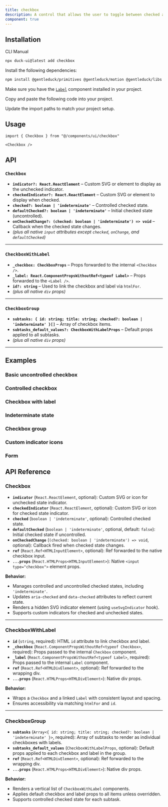 ```yaml
---
title: checkbox
description: A control that allows the user to toggle between checked and not checked.
component: true
---
```


<ComponentPreview name="checkbox-1" description="A checkbox" />

## Installation

<Tabs defaultValue="cli">

<TabsList>
  <TabsTrigger value="cli">CLI</TabsTrigger>
  <TabsTrigger value="manual">Manual</TabsTrigger>
</TabsList>
<TabsContent value="cli">

```bash
npx duck-ui@latest add checkbox
````

</TabsContent>

<TabsContent value="manual">

<Steps>

<Step>Install the following dependencies:</Step>

```bash
npm install @gentleduck/primitives @gentleduck/motion @gentleduck/libs
```

<Step>Make sure you have the [`Label`](/docs/components/label) component installed in your project.</Step>

<Step>Copy and paste the following code into your project.</Step>

<ComponentSource name="checkbox" title="components/ui/checkbox.tsx" />

<Step>Update the import paths to match your project setup.</Step>

</Steps>

</TabsContent>

</Tabs>

## Usage

```tsx
import { Checkbox } from "@/components/ui/checkbox"
```

```tsx
<Checkbox />
```

## API

### `Checkbox`

* **`indicator?: React.ReactElement`** – Custom SVG or element to display as the unchecked indicator.
* **`checkedIndicator?: React.ReactElement`** – Custom SVG or element to display when checked.
* **`checked?: boolean | 'indeterminate'`** – Controlled checked state.
* **`defaultChecked?: boolean | 'indeterminate'`** – Initial checked state (uncontrolled).
* **`onCheckedChange?: (checked: boolean | 'indeterminate') => void`** – Callback when the checked state changes.
* *(plus all native `input` attributes except `checked`, `onChange`, and `defaultChecked`)*

---

### `CheckboxWithLabel`

* **`_checkbox: CheckboxProps`** – Props forwarded to the internal `<Checkbox />`.
* **`_label: React.ComponentPropsWithoutRef<typeof Label>`** – Props forwarded to the `<Label />`.
* **`id?: string`** – Used to link the checkbox and label via `htmlFor`.
* *(plus all native `div` props)*

---

### `CheckboxGroup`

* **`subtasks: { id: string; title: string; checked?: boolean | 'indeterminate' }[]`** – Array of checkbox items.
* **`subtasks_default_values?: CheckboxWithLabelProps`** – Default props applied to all subtasks.
* *(plus all native `div` props)*

---

## Examples

### Basic uncontrolled checkbox
<ComponentPreview name="checkbox-2" />

### Controlled checkbox

<ComponentPreview name="checkbox-3" />

### Checkbox with label

<ComponentPreview name="checkbox-4" />

### Indeterminate state

<ComponentPreview name="checkbox-5" />

###  Checkbox group

<ComponentPreview name="checkbox-6" />

### Custom indicator icons

<ComponentPreview name="checkbox-7" />

### Form

<ComponentPreview name="checkbox-8" />

## API Reference

### **Checkbox**

* **`indicator`** (`React.ReactElement`, optional): Custom SVG or icon for unchecked state indicator.
* **`checkedIndicator`** (`React.ReactElement`, optional): Custom SVG or icon for checked state indicator.
* **`checked`** (`boolean | 'indeterminate'`, optional): Controlled checked state.
* **`defaultChecked`** (`boolean | 'indeterminate'`, optional, default: `false`): Initial checked state if uncontrolled.
* **`onCheckedChange`** (`(checked: boolean | 'indeterminate') => void`, optional): Callback fired when checked state changes.
* **`ref`** (`React.Ref<HTMLInputElement>`, optional): Ref forwarded to the native checkbox input.
* **`...props`** (`React.HTMLProps<HTMLInputElement>`): Native `<input type="checkbox">` element props.

**Behavior:**

* Manages controlled and uncontrolled checked states, including `'indeterminate'`.
* Updates `aria-checked` and `data-checked` attributes to reflect current state.
* Renders a hidden SVG indicator element (using `useSvgIndicator` hook).
* Supports custom indicators for checked and unchecked states.

---

### **CheckboxWithLabel**

* **`id`** (`string`, required): HTML `id` attribute to link checkbox and label.
* **`_checkbox`** (`React.ComponentPropsWithoutRef<typeof Checkbox>`, required): Props passed to the internal `Checkbox` component.
* **`_label`** (`React.ComponentPropsWithoutRef<typeof Label>`, required): Props passed to the internal `Label` component.
* **`ref`** (`React.Ref<HTMLDivElement>`, optional): Ref forwarded to the wrapping div.
* **`...props`** (`React.HTMLProps<HTMLDivElement>`): Native div props.

**Behavior:**

* Wraps a `Checkbox` and a linked `Label` with consistent layout and spacing.
* Ensures accessibility via matching `htmlFor` and `id`.

---

### **CheckboxGroup**

* **`subtasks`** (`Array<{ id: string; title: string; checked?: boolean | 'indeterminate' }>`, required): Array of subtasks to render as individual checkboxes with labels.
* **`subtasks_default_values`** (`CheckboxWithLabelProps`, optional): Default props applied to each checkbox and label in the group.
* **`ref`** (`React.Ref<HTMLDivElement>`, optional): Ref forwarded to the wrapping div.
* **`...props`** (`React.HTMLProps<HTMLDivElement>`): Native div props.

**Behavior:**

* Renders a vertical list of `CheckboxWithLabel` components.
* Applies default checkbox and label props to all items unless overridden.
* Supports controlled checked state for each subtask.

